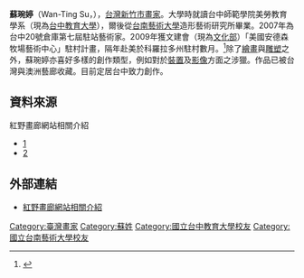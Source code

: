 {{Third-party|time=2021-09-27T09:23:28+00:00}}
'''蘇琬婷'''（Wan-Ting Su，{{bd|1982年|}}），[[台灣|台灣]][[新竹市|新竹市]][[畫家|畫家]]。大學時就讀台中師範學院美勞教育學系（現為[[台中教育大學|台中教育大學]]），爾後從[[台南藝術大學|台南藝術大學]]造形藝術研究所畢業。2007年為台中20號倉庫第七屆駐站藝術家。2009年獲文建會（現為[[中華民國文化部|文化部]]）「美國安德森牧場藝術中心」駐村計畫，隔年赴美於科羅拉多州駐村數月。<ref>{{Cite web |url=http://www.powengallery.com/?p=1313 |title=存档副本 |access-date=2013-06-17 |archive-date=2019-08-23 |archive-url=https://web.archive.org/web/20190823090342/http://www.powengallery.com/?p=1313 |dead-url=no }}</ref>除了[[繪畫|繪畫]]與[[雕塑|雕塑]]之外，蘇琬婷亦喜好多樣的創作類型，例如對於[[裝置|裝置]]及[[影像|影像]]方面之涉獵。作品已被台灣與澳洲藝廊收藏。目前定居台中致力創作。

==資料來源==
<references />

紅野畫廊網站相關介紹
*[http://www.powengallery.com/?p=1281] {{Wayback|url=http://www.powengallery.com/?p=1281 |date=20190822165524 }}
*[http://www.powengallery.com/?p=1272#more-1272] {{Wayback|url=http://www.powengallery.com/?p=1272#more-1272 |date=20190822132128 }}

==外部連結==
* [http://www.powengallery.com/?p=1313&v=artists 紅野畫廊網站相關介紹]

[[Category:臺灣畫家|Category:臺灣畫家]]
[[Category:蘇姓|Category:蘇姓]]
[[Category:國立台中教育大學校友|Category:國立台中教育大學校友]]
[[Category:國立台南藝術大學校友|Category:國立台南藝術大學校友]]